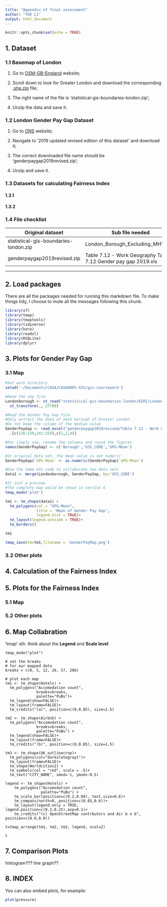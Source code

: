 ```yaml
---
title: "Appendix of final assessment"
author: "YUE LI"
output: html_document
---
```


```r
knitr::opts_chunk$set(echo = TRUE)
```
## 1. Dataset

### 1.1 Basemap of London

1. Go to  [OSM-GB-England](http://download.geofabrik.de/europe/great-britain/england.html) website;

2. Scroll down to look for Greater London and download the corresponding [.shp.zip](http://download.geofabrik.de/europe/great-britain/england/greater-london-latest-free.shp.zip) file;

3. The right name of the file is 'statistical-gis-boundaries-london.zip';

4. Unzip the data and save it.


### 1.2 London Gender Pay Gap Dataset

1. Go to [ONS](https://www.ons.gov.uk/employmentandlabourmarket/peopleinwork/earningsandworkinghours/datasets/annualsurveyofhoursandearningsashegenderpaygaptables) website;

2. Navigate to '2019 updated revised edition of this dataset' and download it;

3. The correct downloaded file name should be 'genderpaygap2019revised.zip';

4. Unzip and save it.


### 1.3 Datasets for calculating Fairness Index

#### 1.3.1 

#### 1.3.2


### 1.4 File checklist

Original dataset                     | Sub file needed
---                                  | ---
statistical-gis-boundaries-london.zip| London_Borough_Excluding_MHW.shp
genderpaygap2019revised.zip          | Table 7.12 - Work Geography Table 7.12  Gender pay gap 2019.xls

---

## 2. Load packages

There are all the packages needed for running this markdown file. To make things tidy, I choose to mute all the messages following this chunk.
```r
library(sf)
library(tmap)
library(tmaptools)
library(tidyverse)
library(here)
library(readxl)
library(RSQLite)
library(dplyr)
```


## 3. Plots for Gender Pay Gap

### 3.1 Map

```r
#Set work directory
setwd('~/Documents/CASA/CASA0005-GIS/gis-coursework')

#Read the shp file
Londonborough <- st_read("statistical-gis-boundaries-london/ESRI/London_Borough_Excluding_MHW.shp")%>%
  st_transform(., 27700) 

#Read the Gender Pay Gap file 
#Only extract the data of each borough of Greater London
#Do not keep the column of the median value
GenderPayGap <- read_excel("genderpaygap2019revised/Table 7.12 - Work Geography Table 7.12  Gender pay gap 2019.xls", sheet = "All")%>% 
  .[c(226:239,241:259),c(1,2,4)]

#For simply use, rename the columns and round the figures
names(GenderPayGap) <- c('Borough','GSS_CODE','GPG-Mean')

#In original data set, the mean value is not numeric
GenderPayGap$`GPG-Mean` <- as.numeric(GenderPayGap$`GPG-Mean`)
```


```r
#Use the same GSS code to collaborate two data sets
data1 <- merge(Londonborough, GenderPayGap, by='GSS_CODE')

#It just a preview
#The complete map would be shown in section 6
tmap_mode('plot') 

tm1 <- tm_shape(data1) + 
  tm_polygons(col = "GPG-Mean", 
              title = 'Mean of Gender Pay Gap',
              legend.hist = TRUE)+
  tm_layout(legend.outside = TRUE)+
  tm_borders()

tm1

tmap_save(tm=tm1,filename = 'GenderPayMap.png')
```

### 3.2 Other plots

## 4. Calculation of the Fairness Index

## 5. Plots for the Fairness Index

### 5.1 Map

### 5.2 Other plots


## 6. Map Collabration
'tmap' sth.
think about the **Legend** and **Scale level**
```{}
tmap_mode("plot")

# set the breaks
# for our mapped data
breaks = c(0, 5, 12, 26, 57, 286) 

# plot each map
tm1 <- tm_shape(Hotels) + 
  tm_polygons("Accomodation count", 
              breaks=breaks,
              palette="PuBu")+
  tm_legend(show=FALSE)+
  tm_layout(frame=FALSE)+
  tm_credits("(a)", position=c(0,0.85), size=1.5)

tm2 <- tm_shape(Airbnb) + 
  tm_polygons("Accomodation count",
              breaks=breaks, 
              palette="PuBu") + 
  tm_legend(show=FALSE)+
  tm_layout(frame=FALSE)+
  tm_credits("(b)", position=c(0,0.85), size=1.5)

tm3 <- tm_shape(UK_outlinecrop)+ 
  tm_polygons(col="darkslategray1")+
  tm_layout(frame=FALSE)+
  tm_shape(Worldcities2) +
  tm_symbols(col = "red", scale = .5)+
  tm_text("CITY_NAME", xmod=-1, ymod=-0.5)

legend <- tm_shape(Hotels) +
    tm_polygons("Accomodation count",
                palette="PuBu") +
    tm_scale_bar(position=c(0.2,0.04), text.size=0.6)+
    tm_compass(north=0, position=c(0.65,0.6))+
    tm_layout(legend.only = TRUE, legend.position=c(0.2,0.25),asp=0.1)+
    tm_credits("(c) OpenStreetMap contrbutors and Air b n b", position=c(0.0,0.0))
  
t=tmap_arrange(tm1, tm2, tm3, legend, ncol=2)

t
```


## 7. Comparison Plots
histogram???
line graph??


## 8. INDEX

You can also embed plots, for example:

```r
plot(pressure)
```


